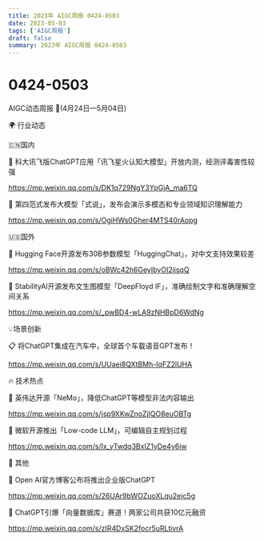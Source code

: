 ```yaml
---
title: 2023年 AIGC周报 0424-0503
date: 2023-05-03
tags: ['AIGC周报']
draft: false
summary: 2023年 AIGC周报 0424-0503
---
```

# 0424-0503



AIGC动态周报 🚀(4月24日—5月04日)

🌍 行业动态

🇨🇳国内

📰 科大讯飞版ChatGPT应用「讯飞星火认知大模型」开放内测，经测评毒害性较强

https://mp.weixin.qq.com/s/DK1q729NgY3YpGjA_ma6TQ

📰 第四范式发布大模型「式说」，发布会演示多模态和专业领域知识理解能力

https://mp.weixin.qq.com/s/OgiHWs0Gher4MTS40rAopg

🇺🇸国外

📰 Hugging Face开源发布30B参数模型「HuggingChat」，对中文支持效果较差

https://mp.weixin.qq.com/s/oBWc42h6GeyIbyOI2jisqQ

📰 StabilityAI开源发布文生图模型「DeepFloyd IF」，准确绘制文字和准确理解空间关系

https://mp.weixin.qq.com/s/_pwBD4-wLA9zNHBpD6WdNg

💡场景创新

📋 将ChatGPT集成在汽车中，全球首个车载语音GPT发布！

https://mp.weixin.qq.com/s/UUaei8QXtBMh-IqFZ2lUHA

🔥 技术热点

📝 英伟达开源「NeMo」，降低ChatGPT等模型非法内容输出

https://mp.weixin.qq.com/s/jsp9XKwZnoZjlQO8euOBTg

📝 微软开源推出「Low-code LLM」，可编辑自主规划过程

https://mp.weixin.qq.com/s/Ix_yTwdq3BxIZ1yDe4y6iw

🎉 其他

🚀 Open AI官方博客公布将推出企业版ChatGPT

https://mp.weixin.qq.com/s/26UAr9bWOZuoXLqu2ejc5g

🚀 ChatGPT引爆「向量数据库」赛道！两家公司共获10亿元融资

https://mp.weixin.qq.com/s/zIR4DxSK2focr5uRLtivrA